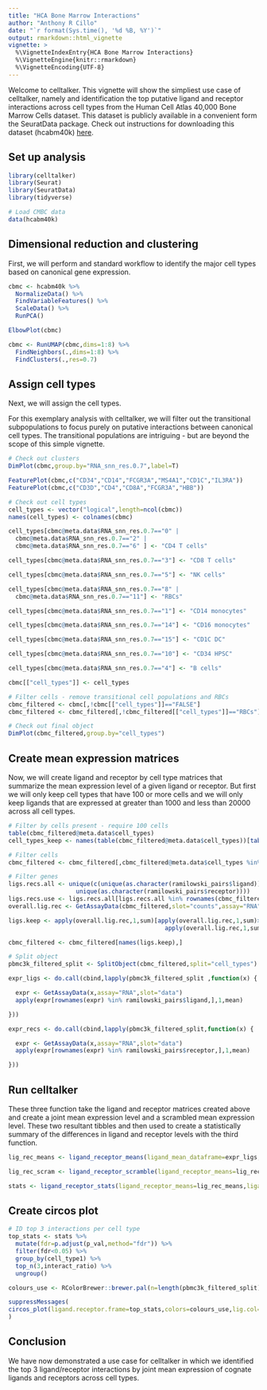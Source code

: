 ```yaml
---
title: "HCA Bone Marrow Interactions"
author: "Anthony R Cillo"
date: "`r format(Sys.time(), '%d %B, %Y')`"
output: rmarkdown::html_vignette
vignette: >
  %\VignetteIndexEntry{HCA Bone Marrow Interactions}
  %\VignetteEngine{knitr::rmarkdown}
  %\VignetteEncoding{UTF-8}
---
```


Welcome to celltalker. This vignette will show the simpliest use case of celltalker, namely and identification the top putative ligand and receptor interactions across cell types from the Human Cell Atlas 40,000 Bone Marrow Cells dataset. This dataset is publicly available in a convenient form the SeuratData package. Check out instructions for downloading this dataset (hcabm40k) [here](https://github.com/satijalab/seurat-data).

## Set up analysis

```r
library(celltalker)
library(Seurat)
library(SeuratData)
library(tidyverse)

# Load CMBC data
data(hcabm40k)

```

## Dimensional reduction and clustering

First, we will perform and standard workflow to identify the major cell types based on canonical gene expression.

```r

cbmc <- hcabm40k %>%
  NormalizeData() %>%
  FindVariableFeatures() %>%
  ScaleData() %>%
  RunPCA()

ElbowPlot(cbmc)

cbmc <- RunUMAP(cbmc,dims=1:8) %>%
  FindNeighbors(.,dims=1:8) %>%
  FindClusters(.,res=0.7)

```

## Assign cell types

Next, we will assign the cell types.

For this exemplary analysis with celltalker, we will filter out the transitional subpopulations to focus purely on putative interactions between canonical cell types. The transitional populations are intriguing - but are beyond the scope of this simple vignette.

```r
# Check out clusters
DimPlot(cbmc,group.by="RNA_snn_res.0.7",label=T)

FeaturePlot(cbmc,c("CD34","CD14","FCGR3A","MS4A1","CD1C","IL3RA"))
FeaturePlot(cbmc,c("CD3D","CD4","CD8A","FCGR3A","HBB"))

# Check out cell types
cell_types <- vector("logical",length=ncol(cbmc))
names(cell_types) <- colnames(cbmc)

cell_types[cbmc@meta.data$RNA_snn_res.0.7=="0" |
  cbmc@meta.data$RNA_snn_res.0.7=="2" |
  cbmc@meta.data$RNA_snn_res.0.7=="6" ] <- "CD4 T cells"

cell_types[cbmc@meta.data$RNA_snn_res.0.7=="3"] <- "CD8 T cells"

cell_types[cbmc@meta.data$RNA_snn_res.0.7=="5"] <- "NK cells"

cell_types[cbmc@meta.data$RNA_snn_res.0.7=="8" |
  cbmc@meta.data$RNA_snn_res.0.7=="11"] <- "RBCs"

cell_types[cbmc@meta.data$RNA_snn_res.0.7=="1"] <- "CD14 monocytes"

cell_types[cbmc@meta.data$RNA_snn_res.0.7=="14"] <- "CD16 monocytes"

cell_types[cbmc@meta.data$RNA_snn_res.0.7=="15"] <- "CD1C DC"

cell_types[cbmc@meta.data$RNA_snn_res.0.7=="10"] <- "CD34 HPSC"

cell_types[cbmc@meta.data$RNA_snn_res.0.7=="4"] <- "B cells"

cbmc[["cell_types"]] <- cell_types

# Filter cells - remove transitional cell populations and RBCs
cbmc_filtered <- cbmc[,!cbmc[["cell_types"]]=="FALSE"]
cbmc_filtered <- cbmc_filtered[,!cbmc_filtered[["cell_types"]]=="RBCs"]

# Check out final object
DimPlot(cbmc_filtered,group.by="cell_types")

```

## Create mean expression matrices

Now, we will create ligand and receptor by cell type matrices that summarize the mean expression level of a given ligand or receptor. But first we will only keep cell types that have 100 or more cells and we will only keep ligands that are expressed at greater than 1000 and less than 20000 across all cell types.

```r

# Filter by cells present - require 100 cells
table(cbmc_filtered@meta.data$cell_types)
cell_types_keep <- names(table(cbmc_filtered@meta.data$cell_types))[table(cbmc_filtered@meta.data$cell_types)>100]

# Filter cells
cbmc_filtered <- cbmc_filtered[,cbmc_filtered@meta.data$cell_types %in% cell_types_keep]

# Filter genes
ligs.recs.all <- unique(c(unique(as.character(ramilowski_pairs$ligand)),
                   unique(as.character(ramilowski_pairs$receptor))))
ligs.recs.use <- ligs.recs.all[ligs.recs.all %in% rownames(cbmc_filtered)]
overall.lig.rec <- GetAssayData(cbmc_filtered,slot="counts",assay="RNA")[ligs.recs.use,]

ligs.keep <- apply(overall.lig.rec,1,sum)[apply(overall.lig.rec,1,sum)>1000 &
                                            apply(overall.lig.rec,1,sum)<20000]

cbmc_filtered <- cbmc_filtered[names(ligs.keep),]

# Split object
pbmc3k_filtered_split <- SplitObject(cbmc_filtered,split="cell_types")

expr_ligs <- do.call(cbind,lapply(pbmc3k_filtered_split ,function(x) {

  expr <- GetAssayData(x,assay="RNA",slot="data")
  apply(expr[rownames(expr) %in% ramilowski_pairs$ligand,],1,mean)

}))

expr_recs <- do.call(cbind,lapply(pbmc3k_filtered_split,function(x) {

  expr <- GetAssayData(x,assay="RNA",slot="data")
  apply(expr[rownames(expr) %in% ramilowski_pairs$receptor,],1,mean)

}))

```

## Run celltalker

These three function take the ligand and receptor matrices created above and create a joint mean expression level and a scrambled mean expression level. These two resultant tibbles and then used to create a statistically summary of the differences in ligand and receptor levels with the third function.

```r

lig_rec_means <- ligand_receptor_means(ligand_mean_dataframe=expr_ligs,receptor_mean_dataframe=expr_recs,ligand_receptor_pairs=ramilowski_pairs,number_cell_types=length(pbmc3k_filtered_split))

lig_rec_scram <- ligand_receptor_scramble(ligand_receptor_means=lig_rec_means,ligand_mean_dataframe=expr_ligs,receptor_mean_dataframe=expr_recs,ligand_receptor_pairs=ramilowski_pairs,number_cell_types=length(pbmc3k_filtered_split),scramble_times=10)

stats <- ligand_receptor_stats(ligand_receptor_means=lig_rec_means,ligand_receptor_scramble=lig_rec_scram)

```

## Create circos plot

```r

# ID top 3 interactions per cell type
top_stats <- stats %>%
  mutate(fdr=p.adjust(p_val,method="fdr")) %>%
  filter(fdr<0.05) %>%
  group_by(cell_type1) %>%
  top_n(3,interact_ratio) %>%
  ungroup()

colours_use <- RColorBrewer::brewer.pal(n=length(pbmc3k_filtered_split),"Set2")

suppressMessages(
circos_plot(ligand.receptor.frame=top_stats,colors=colours_use,lig.col="blue",rec.col="red")
)

```

## Conclusion

We have now demonstrated a use case for celltalker in which we identified the top 3 ligand/receptor interactions by joint mean expression of cognate ligands and receptors across cell types.
